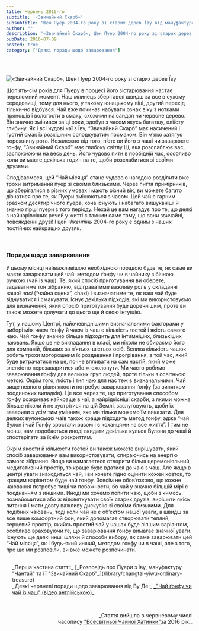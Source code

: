 ```yaml
---
title: Червень 2016-го
subtitle: '«Звичайний Скарб»'
subsubtitle: 'Шен Пуер 2004-го року зі старих дерев Їву від мануфактури "Чантай"'
author: ""
description: '«Звичайний Скарб», Шен Пуер 2004-го року зі старих дерев Їву від мануфактури "Чантай"'
pubDate: 2016-07-09
posted: true
category: ["Деякі поради щодо заварювання"]
---
```



<p>&nbsp;</p>
<img src={Image1.src}  class="float-right" alt="«Звичайний Скарб», Шен Пуер 2004-го року зі старих дерев Їву" />

Щоп’ять-сім років для Пуеру в процесі його зістарювання настає переломний момент. Наш млинець зберігався швидш за все в сухому середовищі, тому для нього, у такому юнацькому віці, другий перехід тільки-но відбувся. Чай вже починає набувати ознак віку з нотками прянощів і вологости в смаку, схожими на сандал чи червоне дерево. Він значно змінився за ці роки, здобув з часом якусь багатшу, оліїсту глибину. Як і всі чудові чаї з Їву, “Звичайний Скарб” має насичений і густий смак із розкішним солодкуватим посмаком. Він м’яко затягує порожнину рота. Незалежно від того, п’єте ви його з чаші чи заварюєте ґонфу, “Звичайний Скарб” має глибоку світлу Ці, яка розслаблює вас, заспокоюючи на весь день. Його чудово пити в пообідній час, особливо коли ви маєте декілька годин на те, щоби розслабитися зі своїми друзями.

Сподіваємося, цей “Чай місяця” стане чудовою нагодою розділити вже трохи витриманий пуер зі своїми близькими. Через пиття примірників, що зберігалися в різних умовах і мають різний вік, ви можете багато дізнатися про те, як Пуери змінюються з часом. Цей чай є гарним зразком десятирічного пуера, хоча існують і набагато вишуканіші й значно гірші пуери з того періоду. Нехай це вам нагадує про те, що деякі з найчарівніших речей у житті є такими саме тому, що вони звичайні, повсякденні друзі! І цей _Чженпінь_ 2004-го року є одним з наших постійних найкращих друзяк.

<p>&nbsp;</p>

### Поради щодо заварювання

У цьому місяці найважливішою необхідною порадою буде те, як саме ви маєте заварювати цей чай: методом ґонфу чи в чайнику з бічною ручкою (чай із чаш). Те, який спосіб приготування ви оберете, задаватиме тон зібранню, відіграватиме важливу роль у складанні вашої _часі_ (“чайна сцена”, chaxi) і визначатиме те, як ваш чай буде відчуватися і смакувати. Існує декілька підходів, які ми використовуємо для визначення, який спосіб приготування буде доречнішим, проте ви також можете долучати до цього ще й свою інтуїцію.

Тут, у нашому Центрі, найочевиднішими визначальними факторами у виборі між чаєм ґонфу й чаєм із чаш є кількість гостей і якість самого чаю. Чай ґонфу значно більше підходить для інтимніших, близькіших чаювань. Якщо це не викладання в класі, ми ніколи не обираємо його для компаній, більших за п’ятьох-шістьох осіб. Велика кількість чашок робить трохи моторошним їх роздавання і прогрівання, а той час, який буде витрачатися на це, почне впливати на сам настій, який може злегкістю перезаваритися або ж охолонути. Ми часто робимо заварювання ґонфу для великих груп людей, проте тільки з освітньою метою. Окрім того, якість і тип чаю для нас теж є визначальними. Чай вище певного рівня якости потребує заварювання ґонфу (за винятком поодиноких випадків). Це все через те, що приготування способом ґонфу розкриває найкраще в чаї, а найрідкісніші скарби, з якими можна більше ніколи й не зустрітися на цій Землі, заслуговують, щоби їх заварили з усім тим умінням, яке ми тільки можемо їм виказати. Для деяких вулонських чаїв також краще підходить метод ґонфу, адже “чай Вулон і чай Ґонфу зростали разом і є коханцями на все життя”. І тим не менш, нам подобається иноді вкидати декілька кульок Вулона до чаші й спостерігати за їхнім розкриттям.

Окрім якости й кількости гостей ви також можете вирішувати, який спосіб заварювання вам використовувати, спираючись на енергію самого зібрання. Якщо ви намагаєтеся створити більш церемоніяльний, медитативний простір, то краще буде вдатися до чаю з чаш. Але якщо в центрі уваги знаходиться чай, і ви хочете гідно оцінити кожен ковток, то кращим варіянтом буде чай ґонфу. Зовсім не обов’язково, що кожне чаювання потребує тиші чи побожности, бо чай у значно більшій мірі є поєднанням з иншими. Иноді ми хочемо попити чаю, щоби з кимось познайомитися або ж відсвяткувати своїх старих друзів, вирішити якісь питання і мати довгу важливу дискусію зі своїми близькими. Для подібних чаювань, тоді коли чай не є об’єктом нашої уваги, а швидш за все лише комфортний фон, який допомагає створювати теплий, серцевий простір, якийсь простий чай у чашах буде ліпшим варіантом, особливо враховуючи те, що заварювання ґонфу вимагає значної уваги. Існують ще деякі инші шляхи й способи вибору, як саме заварювати цей “Чай місяця”, як і будь-який инший, методом ґонфу чи в чаші, але з того, про що ми розповіли, ви вже можете розпочинати.

<section style="padding: 1rem 0 0 1rem;">
    _Перша частина статті:_ [_Розповідь про Пуери з Їву, мануфактуру "Чантай" та її "Звичайний Скарб"_](/library/changtai-yiwu-ordinary-treasure)
    <br />_Деякі червневі поради щодо заварювання від Ву Де:_ <a title="Деякі червневі поради щодо заварювання від Ву Де" href="https://youtu.be/5oTEy20JpyM" target="blank" rel="noopener">_"Чай ґонфу чи чай із чаш" (відео англійською)_</a>
</section>

<p>&nbsp;</p>
<p align="right" style="font-size: 0.9rem;">_Стаття вийшла в червневому числі<br />часопису <a title="globalteahut.org" href="http://www.globalteahut.org/" target="blank" rel="noopener">"Всесвітньої Чайної Хатинки"</a>за 2016 рік._</p>